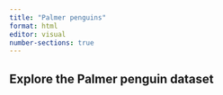 ```yaml
---
title: "Palmer penguins"
format: html
editor: visual
number-sections: true
---
```


## Explore the Palmer penguin dataset


##